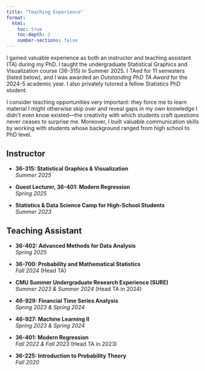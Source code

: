```yaml
---
title: "Teaching Experience"
format:
  html:
    toc: true
    toc-depth: 2
    number-sections: false
---
```


I gained valuable experience as both an instructor and teaching assistant (TA) during my PhD. I taught the undergraduate Statistical Graphics and Visualization course (36-315) in Summer 2025. I TAed for 11 semesters (listed below), and I was awarded an *Outstanding PhD TA Award* for the 2024-5 academic year. I also privately tutored a fellow Statistics PhD student.

I consider teaching opportunities very important: they force me to learn material I might otherwise skip over and reveal gaps in my own knowledge I didn't even know existed---the creativity with which students craft questions never ceases to surprise me. Moreover, I built valuable communication skills by working with students whose background ranged from high school to PhD level.

## Instructor

- **36-315: Statistical Graphics & Visualization**  
  *Summer 2025*

- **Guest Lecturer, 36-401: Modern Regression**  
  *Spring 2025*

- **Statistics & Data Science Camp for High-School Students**  
  *Summer 2023*

## Teaching Assistant

- **36-402: Advanced Methods for Data Analysis**  
  *Spring 2025*

- **36-700: Probability and Mathematical Statistics**  
  *Fall 2024* (Head TA)

- **CMU Summer Undergraduate Research Experience (SURE)**  
  *Summer 2023 & Summer 2024* (Head TA in 2024)

- **46-929: Financial Time Series Analysis**  
  *Spring 2023 & Spring 2024*

- **46-927: Machine Learning II**  
  *Spring 2023 & Spring 2024*

- **36-401: Modern Regression**  
  *Fall 2022 & Fall 2023* (Head TA in 2023)

- **36-225: Introduction to Probability Theory**  
  *Fall 2020*


  
